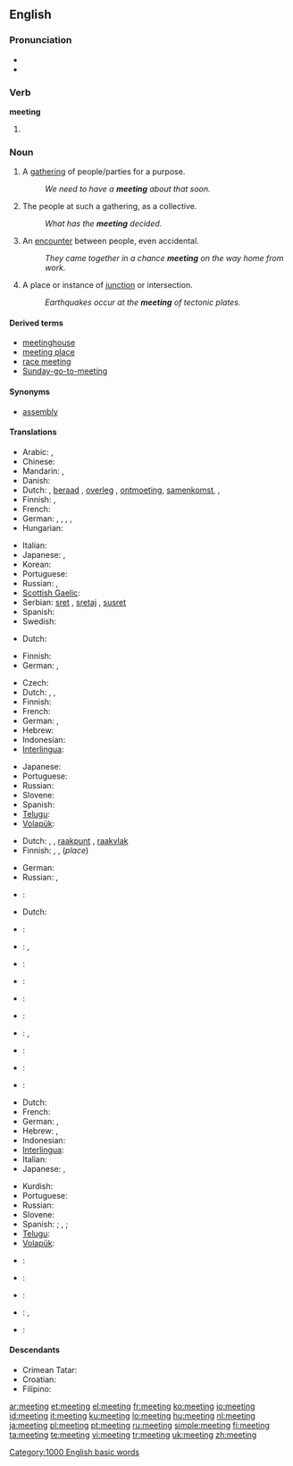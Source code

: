 ==English==

{{rank|physical|spring|troops|897|meeting|corner|spite|built}}

===Pronunciation===
* {{audio|en-us-meeting.ogg|Audio (US)}}
* {{rhymes|iːtɪŋ}}

===Verb===
'''meeting'''

# {{present participle of|[[meet]]}}

===Noun===
{{en-noun}}

# A [[gathering]] of people/parties for a purpose.
#: ''We need to have a '''meeting''' about that soon.''
# The people at such a gathering, as a collective.
#: ''What has the '''meeting''' decided.''
# An [[encounter]] between people, even accidental.
#: ''They came together in a chance '''meeting''' on the way home from work.''
# A place or instance of [[junction]] or intersection.
#: ''Earthquakes occur at the '''meeting''' of tectonic plates.''

====Derived terms====
* [[meetinghouse]]
* [[meeting place]]
* [[race meeting]]
* [[Sunday-go-to-meeting]]

====Synonyms====
* [[assembly]]

====Translations====
{{trans-top|gathering for a purpose}}
* Arabic: {{t|ar|اجتماع|m|tr=ijtimaa3|sc=Arab|alt=اِجْتِماع}}, {{t|ar|مجلس|m|tr=majlis|sc=Arab|alt=مَجْلِس}}
* Chinese:
* Mandarin: {{t|zh|會議|sc=Hani}},  {{t|zh|会议|tr=huìyì|sc=Hani}}
* Danish: {{t+|da|møde|n}}
* Dutch: {{t+|nl|bijeenkomst|f}}, [[beraad]] {{n}}, [[overleg]] {{n}}, [[ontmoeting]], [[samenkomst]], {{t+|nl|vergadering|f}}, {{t|nl|zitting|f}}
* Finnish: {{t+|fi|kokous}}, {{t+|fi|palaveri}}
* French: {{t+|fr|réunion|f}}
* German: {{t+|de|Versammlung|f}},  {{t|de|Besprechung|m}},  {{t|de|Sitzung}},  {{t|de|Beratung}},  {{t|de|Zusammenkunft|f}}
* Hungarian: {{t+|hu|találkozás}}
{{trans-mid}}
* Italian: {{t+|it|riunione|f}}
* Japanese: {{t-|ja|会合|tr=かいごう, kaigō|sc=Jpan}},  {{t|ja|ミーティング|tr=mītingu|sc=Jpan}}
* Korean: {{t|ko|회합|tr=hoehap|sc=Hang}}
* Portuguese: {{t+|pt|reunião|f}}
* Russian: {{t+|ru|собрание|n|tr=sobránije|sc=Cyrl}},  {{t|ru|встреча|f|tr=vstréča|sc=Cyrl}}
* [[Scottish Gaelic]]: {{t-|gd|coinneamh|f|xs=Scottish Gaelic}}
* Serbian: [[sret]] {{m}}, [[sretaj]] {{m}}, [[susret]] {{m}}
* Spanish: {{t-|es|reunión|f}}
* Swedish: {{t+|sv|möte|n}}
{{trans-bottom}}

{{trans-top|people at such a gathering}}
* Dutch: {{t+|nl|vergadering|f}}
{{trans-mid}}
* Finnish: {{t+|fi|kokous}}
* German: {{t|de|Versammlung|f}},  {{t|de|Teilnehmer|m}}
{{trans-bottom}}

{{trans-top|encounter between people}}
* Czech: {{t-|cs|setkání|n}}
* Dutch: {{t+|nl|vergadering|f}}, {{t+|nl|bijeenkomst|f}}, {{t-|nl|ontmoeting|f}}
* Finnish: {{t+|fi|tapaaminen}}
* French: {{t+|fr|rencontre|f}}
* German: {{t+|de|Treffen|n}},  {{t|de|Zusammenkunft|f}}
* Hebrew: {{t|he|פגישה|f|tr=pgishá|sc=Hebr}}
* Indonesian: {{t-|id|temu|alt=pertemuan|xs=Indonesian}}
* [[Interlingua]]: {{t-|ia|incontro|xs=Interlingua}}
{{trans-mid}}
* Japanese: {{t+|ja|会|tr=[[かい]], kai|sc=Jpan}}
* Portuguese: {{t+|pt|encontro}}
* Russian: {{t+|ru|встреча|f|tr=vstreča|sc=Cyrl}}
* Slovene: {{t|sl|srečanje|n}}
* Spanish: {{t-|es|encuentro}}
* [[Telugu]]: {{t|te|సమావేశం|tr=samaavesham|sc=Telu}}
* [[Volapük]]: {{t|vo|kolköm|xs=Volapük}}
{{trans-bottom}}

{{trans-top|place or instance of junction or intersection}}
* Dutch: {{t+|nl|samenkomst|f}}, {{t|nl|ontmoetingsplaats|f}}, [[raakpunt]] {{n}}, [[raakvlak]] {{n}}
* Finnish: {{t+|fi|sauma}}, {{t-|fi|yhtymäkohta}}, {{t-|fi|risteyskohta}} (''place'')
{{trans-mid}}
* German: {{t|de|Treffpunkt|m}}
* Russian: {{t+|ru|стык|m|tr=styk|sc=Cyrl}}, {{t|ru|пересечение|n|tr=peresečénije|sc=Cyrl}}
{{trans-bottom}}

{{trans-top|agreed upon event which happens at a specified time and place}}
* {{ttbc|Czech}}: {{t-|hr|schůze|f}}
* Dutch: {{t+|nl|afspraak}}
* {{ttbc|German}}: {{t+|de|Treffen|n}}
* {{ttbc|Hebrew}}: {{t|he|פגישה|f|tr=pgishá|sc=Hebr}}, {{t+|he|ישיבה|f|tr=yeshivá|sc=Hebr}}
* {{ttbc|Interlingua}}: {{t-|ia|reunion|xs=Interlingua}}
* {{ttbc|Italian}}: {{t+|it|riunione|f}}
{{trans-mid}}
* {{ttbc|Kurdish}}: {{t|ku|کۆبونه‌وه‌|sc=ku-Arab}}
* {{ttbc|Portuguese}}: {{t+|pt|reunião|f}}
* {{ttbc|Slovene}}: {{t|sl|sestanek|m}}, {{t|sl|srečanje|n}}
* {{ttbc|Spanish}}: {{t-|es|reunión|f}}
* {{ttbc|Telugu}}: {{t|te|సమావేశం|tr=samaavesham|sc=Telu}}
* {{ttbc|Volapük}}: {{t|vo|kobükam|xs=Volapük}}
{{trans-bottom}}

{{trans-top|gathering among business people to discuss their business}}
* Dutch: {{t+|nl|vergadering|f}}
* French: {{t+|fr|réunion|f}}
* German: {{t+|de|Sitzung|f}}, {{t+|de|Besprechung|f}}
* Hebrew: {{t|he|פגישה|f|tr=pgishá|sc=Hebr}}, {{t+|he|ישיבה|f|tr=yeshivá|sc=Hebr}}
* Indonesian: {{t|id|rapat|xs=Indonesian}}
* [[Interlingua]]: {{t-|ia|meeting|xs=Interlingua}}
* Italian: {{t+|it|riunione|f}}
* Japanese: {{t+|ja|会議|tr=[[かいぎ]], kaigi|sc=Jpan}}, {{t|ja|ミーティング|tr=mītingu|sc=Jpan}}
{{trans-mid}}
* Kurdish: {{t|ku|کۆبونه‌وه‌|sc=ku-Arab}}
* Portuguese: {{t+|pt|reunião|f}}
* Russian: {{t|ru|совещание|n|tr=soveščánije|sc=Cyrl}}
* Slovene: {{t|sl|sestanek|m}}
* Spanish: {{t-|es|reunión|f}}; {{t-|es|mitin|m}}, {{t|es|mítin}} {{italbrac|Latin America}}; {{t+|es|junta|f}}
* [[Telugu]]: {{t|te|సమావేశం|tr=samaavesham|sc=Telu}}
* [[Volapük]]: {{t|vo|büsidakolköm|xs=Volapük}}
{{trans-bottom}}

{{checktrans-top}}
* {{ttbc|Azeri}}: {{t|az|görüş|xs=Azeri}}
* {{ttbc|Chinese}}: {{t|cmn|会见|tr=huìjiàn|sc=Hans|xs=Mandarin}}
{{checktrans-mid}}
* {{ttbc|Norwegian}}: {{t|no|møte}}
* {{ttbc|Thai}}: {{t|th|ประชุม|tr=bpràchoom|sc=Thai|xs=Thai}}, {{t|th|การสังสรรค์|tr=gaan săngsăn|sc=Thai|xs=Thai}}
* {{ttbc|Welsh}}: {{t|cy|cyfarfod|xs=Welsh}}
{{checktrans-bottom}}

====Descendants====
* Crimean Tatar: {{l|crh|miting}}
* Croatian: {{l|hr|miting}}
* Filipino: {{l|fil|miting}}

[[Category:1000 English basic words]]

[[ar:meeting]]
[[et:meeting]]
[[el:meeting]]
[[fr:meeting]]
[[ko:meeting]]
[[io:meeting]]
[[id:meeting]]
[[it:meeting]]
[[ku:meeting]]
[[lo:meeting]]
[[hu:meeting]]
[[nl:meeting]]
[[ja:meeting]]
[[pl:meeting]]
[[pt:meeting]]
[[ru:meeting]]
[[simple:meeting]]
[[fi:meeting]]
[[ta:meeting]]
[[te:meeting]]
[[vi:meeting]]
[[tr:meeting]]
[[uk:meeting]]
[[zh:meeting]]